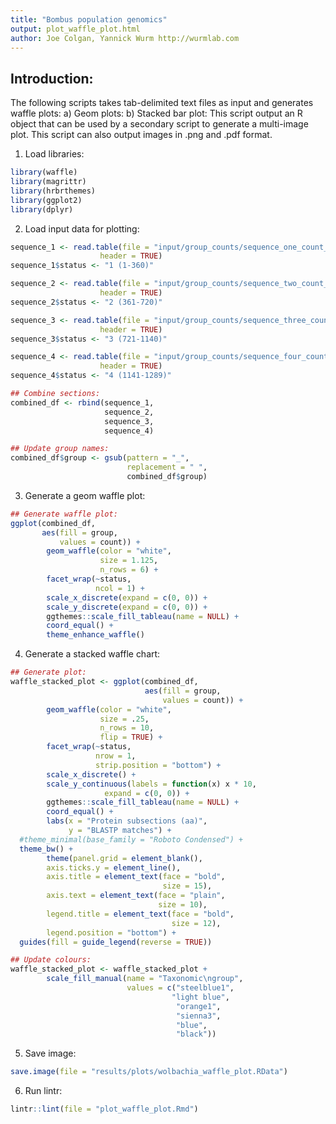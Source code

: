 ```yaml
---
title: "Bombus population genomics"
output: plot_waffle_plot.html
author: Joe Colgan, Yannick Wurm http://wurmlab.com
---
```


## Introduction:
The following scripts takes tab-delimited text files as input and generates waffle plots:
a) Geom plots:
b) Stacked bar plot:
This script output an R object that can be used by a secondary script to generate a multi-image plot. 
This script can also output images in .png and .pdf format.  

1. Load libraries:  

```r
library(waffle)
library(magrittr)
library(hrbrthemes)
library(ggplot2)
library(dplyr)
```

2. Load input data for plotting:

```r
sequence_1 <- read.table(file = "input/group_counts/sequence_one_count_modified.txt",
                    header = TRUE)
sequence_1$status <- "1 (1-360)"

sequence_2 <- read.table(file = "input/group_counts/sequence_two_count_modified.txt",
                    header = TRUE)
sequence_2$status <- "2 (361-720)"

sequence_3 <- read.table(file = "input/group_counts/sequence_three_count_modified.txt",
                    header = TRUE)
sequence_3$status <- "3 (721-1140)"

sequence_4 <- read.table(file = "input/group_counts/sequence_four_count_modified.txt",
                    header = TRUE)
sequence_4$status <- "4 (1141-1289)"

## Combine sections:
combined_df <- rbind(sequence_1,
                     sequence_2,
                     sequence_3,
                     sequence_4)

## Update group names:
combined_df$group <- gsub(pattern = "_",
                          replacement = " ",
                          combined_df$group)
```

3. Generate a geom waffle plot:

```r
## Generate waffle plot:
ggplot(combined_df,
       aes(fill = group,
           values = count)) +
        geom_waffle(color = "white",
                    size = 1.125,
                    n_rows = 6) +
        facet_wrap(~status,
                   ncol = 1) +
        scale_x_discrete(expand = c(0, 0)) +
        scale_y_discrete(expand = c(0, 0)) +
        ggthemes::scale_fill_tableau(name = NULL) +
        coord_equal() +
        theme_enhance_waffle()
```

4. Generate a stacked waffle chart:

```r
## Generate plot:
waffle_stacked_plot <- ggplot(combined_df,
                              aes(fill = group,
                                  values = count)) +
        geom_waffle(color = "white",
                    size = .25,
                    n_rows = 10,
                    flip = TRUE) +
        facet_wrap(~status,
                   nrow = 1,
                   strip.position = "bottom") +
        scale_x_discrete() +
        scale_y_continuous(labels = function(x) x * 10,
                     expand = c(0, 0)) +
        ggthemes::scale_fill_tableau(name = NULL) +
        coord_equal() +
        labs(x = "Protein subsections (aa)",
             y = "BLASTP matches") +
  #theme_minimal(base_family = "Roboto Condensed") +
  theme_bw() +
        theme(panel.grid = element_blank(),
        axis.ticks.y = element_line(),
        axis.title = element_text(face = "bold",
                                  size = 15),
        axis.text = element_text(face = "plain",
                                 size = 10),
        legend.title = element_text(face = "bold",
                                    size = 12),
        legend.position = "bottom") +
  guides(fill = guide_legend(reverse = TRUE))

## Update colours:
waffle_stacked_plot <- waffle_stacked_plot +
        scale_fill_manual(name = "Taxonomic\ngroup",
                          values = c("steelblue1",
                                    "light blue",
                                     "orange1",
                                     "sienna3",
                                     "blue",
                                     "black"))

```

5. Save image:

```r
save.image(file = "results/plots/wolbachia_waffle_plot.RData")
```

6. Run lintr:

```r
lintr::lint(file = "plot_waffle_plot.Rmd")
```

